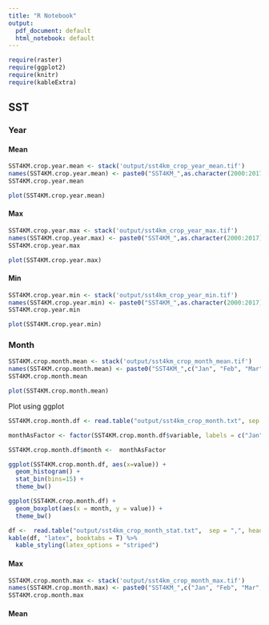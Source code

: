 ```yaml
---
title: "R Notebook"
output:
  pdf_document: default
  html_notebook: default
---
```


```r
require(raster)
require(ggplot2)
require(knitr)
require(kableExtra)
```


## SST


### Year

#### Mean

```r

SST4KM.crop.year.mean <- stack('output/sst4km_crop_year_mean.tif')
names(SST4KM.crop.year.mean) <- paste0("SST4KM_",as.character(2000:2017))
SST4KM.crop.year.mean
```

```r
plot(SST4KM.crop.year.mean)
```

#### Max

```r

SST4KM.crop.year.max <- stack('output/sst4km_crop_year_max.tif')
names(SST4KM.crop.year.max) <- paste0("SST4KM_",as.character(2000:2017))
SST4KM.crop.year.max
```
```r
plot(SST4KM.crop.year.max)
```



#### Min


```r

SST4KM.crop.year.min <- stack('output/sst4km_crop_year_min.tif')
names(SST4KM.crop.year.min) <- paste0("SST4KM_",as.character(2000:2017))
SST4KM.crop.year.min
```

```r
plot(SST4KM.crop.year.min)
```


### Month

```r

SST4KM.crop.month.mean <- stack('output/sst4km_crop_month_mean.tif')
names(SST4KM.crop.month.mean) <- paste0("SST4KM_",c("Jan", "Feb", "Mar", "Apr", "May","Jun", "Jul", "Aug", "Sep","Oct", "Nov", "Dec"))
SST4KM.crop.month.mean
```

```r
plot(SST4KM.crop.month.mean)
```

Plot using ggplot

```r
SST4KM.crop.month.df <- read.table("output/sst4km_crop_month.txt", sep = ",", header = TRUE)

monthAsFactor <- factor(SST4KM.crop.month.df$variable, labels = c("Jan", "Feb", "Mar", "Apr", "May","Jun", "Jul", "Aug", "Sep","Oct", "Nov", "Dec"), ordered = FALSE)

SST4KM.crop.month.df$month <-  monthAsFactor
```

```r
ggplot(SST4KM.crop.month.df, aes(x=value)) + 
  geom_histogram() +
  stat_bin(bins=15) + 
  theme_bw()

```


```r
ggplot(SST4KM.crop.month.df) + 
  geom_boxplot(aes(x = month, y = value)) +
  theme_bw()
```



```r
df <-  read.table("output/sst4km_crop_month_stat.txt",  sep = ",", header = TRUE)
kable(df, "latex", booktabs = T) %>%
  kable_styling(latex_options = "striped")
```

#### Max


```r

SST4KM.crop.month.max <- stack('output/sst4km_crop_month_max.tif')
names(SST4KM.crop.month.max) <- paste0("SST4KM_",c("Jan", "Feb", "Mar", "Apr", "May","Jun", "Jul", "Aug", "Sep","Oct", "Nov", "Dec"))
SST4KM.crop.month.max
```


#### Mean

